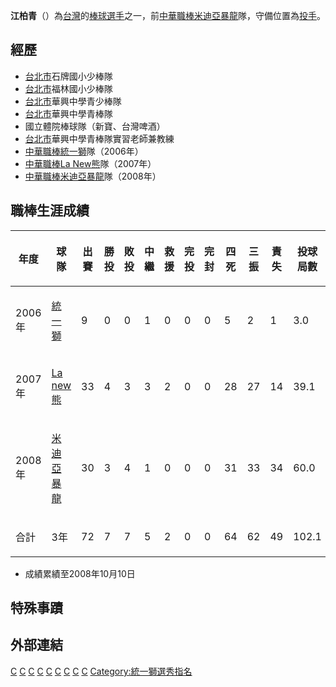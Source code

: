 {{nofootnotes|time=2022-05-12}}{{Infobox CPBL player|
bgcolor1=black|
bgcolor2=red|
textcolor1=white|
textcolor2=white|
name=江柏青|
image=|
width=250|
position=投手|
team=米迪亞暴龍|
number=26|
bats=左|
throws=左|
birthdate={{birth_date_and_age|1981|9|10|mf=y}}|
birthplace=[[台灣|台灣]][[台北市|台北市]]|
debutdate=3月31日|
debutyear=2006年|
debutteam=統一獅|
statyear=2008年10月10日|
stat1label=勝投－敗投|
stat1value=7－7|
stat2label=三振－四死|
stat2value=62－64|
stat3label=[[防禦率|防禦率]]|
stat3value=4.31|
teams=<nowiki></nowiki>
*[[統一獅|統一獅]] （2006年） 
*[[La_New熊|La New熊]] （2007年） 
*[[米迪亞暴龍|米迪亞暴龍]] （2008年）
}}
'''江柏青'''（{{bd|1981年|9月10日}}）為[[台灣|台灣]]的[[棒球|棒球]][[選手|選手]]之一，前[[中華職棒|中華職棒]][[米迪亞暴龍|米迪亞暴龍]]隊，守備位置為[[投手|投手]]。
==經歷==
*[[台北市|台北市]]石牌國小少棒隊 
*[[台北市|台北市]]福林國小少棒隊 
*[[台北市|台北市]]華興中學青少棒隊 
*[[台北市|台北市]]華興中學青棒隊 
*國立體院棒球隊（新寶、台灣啤酒） 
*[[台北市|台北市]]華興中學青棒隊實習老師兼教練 
*[[中華職棒|中華職棒]][[統一獅|統一獅]]隊（2006年） 
*[[中華職棒|中華職棒]][[La_New熊|La New熊]]隊（2007年） 
*[[中華職棒|中華職棒]][[米迪亞暴龍|米迪亞暴龍]]隊（2008年） 
==職棒生涯成績==
{|border=1 width="800px"
|- align="center"
!年度||球隊||出賽||勝投||敗投||中繼||救援||完投||完封||四死||三振||責失||投球局數||防禦率
|- align=center
|2006年||[[統一獅|統一獅]]||9||0||0||1||0||0||0||5||2||1||3.0||3.00
|- align=center
|2007年||[[La_new熊|La new熊]]||33||4||3||3||2||0||0||28||27||14||39.1||3.20
|- align=center
|2008年||[[米迪亞暴龍|米迪亞暴龍]]||30||3||4||1||0||0||0||31||33||34||60.0||5.10
|-style="background:CRIMSON" align=middle 
!合計||3年||72||7||7||5||2||0||0||64||62||49||102.1||4.31
|}
*成績累績至2008年10月10日

==特殊事蹟==
==外部連結==
{{台灣棒球維基館}}
{{中華職棒球員資料|id=L0G4|name=江柏青}}

{{2004年第二屆世界大學棒球錦標賽中華成棒代表隊}}

{{棒球選手小作品}}
{{Taiwan-sport-bio-stub}}



[[Category:1981年出生|C]]
[[Category:在世人物|C]]
[[Category:台灣棒球運動員|C]]
[[Category:統一7-ELEVEn獅隊球員|C]]
[[Category:La_New熊隊球員|C]]
[[Category:米迪亞暴龍隊球員|C]]
[[Category:國立體育大學校友|C]]
[[Category:台北市人|C]]
[[Category:江姓|C]]
[[Category:統一獅選秀指名|Category:統一獅選秀指名]]